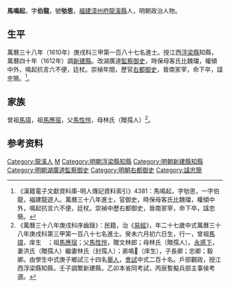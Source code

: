 {{明清人物信息框
| 姓名 = 馬鳴起
| 原名 =
| 圖片名稱= 
| 圖片大小 =
| 圖片說明 = 
| 最高職務 =
| 國家 = 大明 
| 爵位 =
| 籍貫 = [[福建|福建]][[漳州府|漳州府]][[龍溪縣|龍溪縣]]
| 族裔 = 
| 旗籍 = 
| 字號 = 字伯龍，號劬思
| 諡號 = 忠簡
| 出生日期 = 萬曆十一年（1583年）六月初六
| 出生地點 =
| 逝世日期 = 卒年不詳
| 逝世地點 =
| 墓葬 =
| 配偶 = 洪氏（贈孺人）林氏（封孺人）
| 親屬 = 
| 出身 =
* 萬曆三十八年庚戌科進士
| 經歷 =
| 著作 =  
}}
'''馬鳴起'''{{BD|1583年||？年||Ma馬}}，字'''伯龍'''，號'''劬思'''，[[福建|福建]][[漳州府|漳州府]][[龍溪縣|龍溪縣]]人，明朝政治人物。

==生平==
萬曆三十八年（1610年）庚戌科三甲第一百八十七名進士。授江西[[浮梁縣|浮梁縣]]知縣，萬曆四十年（1612年）調[[新建縣|新建縣]]。改湖廣道[[監察御史|監察御史]]，時保母客氏比魏璫，權傾中外，鳴起抗言六不便，廷杖。崇禎年間，歷官[[右都御史|右都御史]]，晉南冡宰，命下卒，諡忠簡。<ref>《漢籍電子文獻資料庫-明人傳記資料索引》4381：馬鳴起，字劬思，一字伯龍，福建龍遊人。萬曆三十八年進士，官御史，時保母客氏比魏璫，權傾中外，鳴起抗言六不便，廷杖。崇禎中歷右都御史，晉南冡宰，命下卒，諡忠簡。</ref>。

==家族==
曾祖[[馬璋|馬璋]]，祖[[馬應宿|馬應宿]]，父[[馬性愷|馬性愷]]，母林氏（贈孺人）<ref>《萬曆三十八年庚戌科序齒錄》：民籍，治《[[易經|易經]]》，年二十七歲中式萬曆三十八年庚戌科第三甲第一百八十七名進士。癸未六月初六日生，行一，曾祖[[馬璋|馬璋]]，庠生　；祖[[馬應宿|馬應宿]]；父[[馬性愷|馬性愷]]，贈文林郎；母林氏（贈孺人）。[[永感下|永感下]]，妻洪氏（贈孺人）繼妻林氏（封孺人）；弟鳴𧼘（庠生），子長卿；忠卿；毅卿。由學生中式庚子鄉試三十四名[[舉人|舉人]]，[[會試|會試]]中式二百十名。戶部觀政，授江西浮梁縣知縣，壬子調繁新建縣，乙卯本省同考試，丙辰暫擬兵部主事侯考選。</ref>。

== 参考资料 ==
{{reflist}}

{{start box}}
{{s-off}}
{{s-before|[[葉逢時|葉逢時]]}}
{{s-title|明朝浮梁縣知縣|萬曆年間}}
{{s-after|[[葉煥|葉煥]]}}
{{end box}}

{{萬曆三十八年庚戌科殿试金榜}}

{{Authority control}}

{{DEFAULTSORT:Ma馬}}
[[Category:龍溪人|Category:龍溪人]]
[[Category:马姓|M]]
[[Category:明朝浮梁縣知縣|Category:明朝浮梁縣知縣]]
[[Category:明朝新建縣知縣|Category:明朝新建縣知縣]]
[[Category:明朝湖廣道監察御史|Category:明朝湖廣道監察御史]]
[[Category:明朝右都御史|Category:明朝右都御史]]
[[Category:諡忠簡|Category:諡忠簡]]